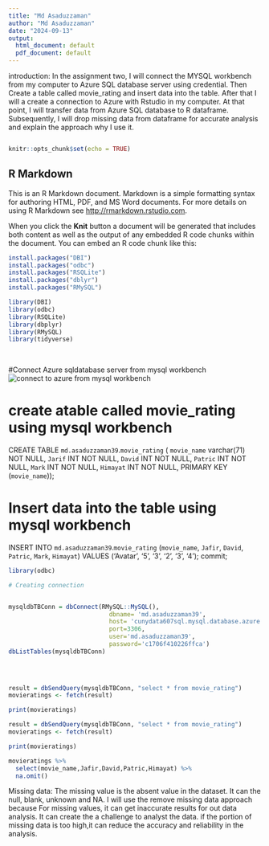 ```yaml
---
title: "Md Asaduzzaman"
author: "Md Asaduzzaman"
date: "2024-09-13"
output:
  html_document: default
  pdf_document: default
---
```

introduction: In the assignment two, I will connect the MYSQL workbench from my computer to  Azure SQL database server using credential. Then Create a table called movie_rating and insert data into the table. After that I will a create a connection to Azure with Rstudio in my computer. At that point, I will transfer data from Azure SQL database to R dataframe. Subsequently, I will drop missing data from dataframe for accurate analysis and explain the approach why I use it.
```r

```



```r
knitr::opts_chunk$set(echo = TRUE)
```

## R Markdown

This is an R Markdown document. Markdown is a simple formatting syntax for authoring HTML, PDF, and MS Word documents. For more details on using R Markdown see <http://rmarkdown.rstudio.com>.

When you click the **Knit** button a document will be generated that includes both content as well as the output of any embedded R code chunks within the document. You can embed an R code chunk like this:

```r
install.packages("DBI")
install.packages("odbc")
install.packages("RSQLite")
install.packages("dblyr")
install.packages("RMySQL")
```



```r
library(DBI) 
library(odbc)
library(RSQLite)
library(dbplyr)
library(RMySQL)
library(tidyverse)
 
 
```

#Connect Azure sqldatabase server from mysql workbench
![connect to azure from mysql workbench](C:/Users/asadn/Pictures/Screenshots/Screenshot 2024-09-13 121812.png)

# create atable called movie_rating using mysql workbench

CREATE TABLE `md.asaduzzaman39`.`movie_rating` (
  `movie_name` varchar(71) NOT NULL,
  `Jarif` INT NOT NULL,
  `David` INT NOT NULL,
  `Patric` INT NOT NULL,
  `Mark` INT NOT NULL,
  `Himayat` INT NOT NULL,
  PRIMARY KEY (`movie_name`));
  
# Insert data into the table using mysql workbench

INSERT INTO `md.asaduzzaman39`.`movie_rating` (`movie_name`, `Jafir`, `David`, `Patric`, `Mark`, `Himayat`) VALUES ('Avatar', '5', '3', '2', '3', '4');
commit;



```r

library(odbc)

# Creating connection


mysqldbTBConn = dbConnect(RMySQL::MySQL(),
                            dbname= 'md.asaduzzaman39',
                            host= 'cunydata607sql.mysql.database.azure.com',
                            port=3306,
                            user='md.asaduzzaman39',
                            password='c1706f410226ffca')
dbListTables(mysqldbTBConn)

 
 

```


 
 


```r
result = dbSendQuery(mysqldbTBConn, "select * from movie_rating")
movieratings <- fetch(result)

print(movieratings)

```


```r

result = dbSendQuery(mysqldbTBConn, "select * from movie_rating")
movieratings <- fetch(result)

print(movieratings)


```



```r
 

movieratings %>% 
  select(movie_name,Jafir,David,Patric,Himayat) %>%
  na.omit()


```

 Missing data: The missing value is the absent value in the dataset. It can the null, blank, unknown and NA. I will use the remove missing data approach because  For missing values, it can get inaccurate results for out data analysis. It can create the a challenge to analyst the data. if the portion of missing data is too high,it can reduce the accuracy and reliability in the analysis.

